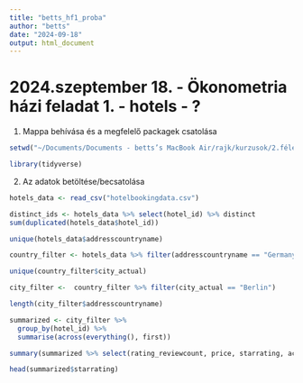 ```yaml
---
title: "betts_hf1_proba"
author: "betts"
date: "2024-09-18"
output: html_document
---
```


# 2024.szeptember 18. - Ökonometria házi feladat 1. - hotels - ?

1. Mappa behívása és a megfelelő packagek csatolása
```r
setwd("~/Documents/Documents - betts’s MacBook Air/rajk/kurzusok/2.félév/ökonometria/hf - 1")

library(tidyverse)
```

2. Az adatok betöltése/becsatolása
```r
hotels_data <- read_csv("hotelbookingdata.csv")
```

```r
distinct_ids <- hotels_data %>% select(hotel_id) %>% distinct 
sum(duplicated(hotels_data$hotel_id))
```

```r
unique(hotels_data$addresscountryname)
```

```r
country_filter <- hotels_data %>% filter(addresscountryname == "Germany")
```

```r
unique(country_filter$city_actual)
```

```r
city_filter <-  country_filter %>% filter(city_actual == "Berlin")
```


```r
length(city_filter$addresscountryname)
```

```r
summarized <- city_filter %>% 
  group_by(hotel_id) %>% 
  summarise(across(everything(), first))
```

```r
summary(summarized %>% select(rating_reviewcount, price, starrating, accommodationtype, center1distance, guestreviewsrating))
```

```r
head(summarized$starrating)
```


